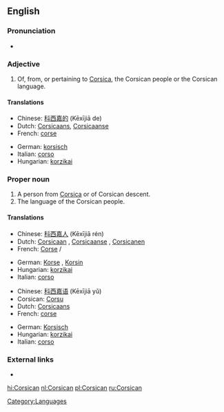 {{interwiktionary|code=co}}
==English==

===Pronunciation===
* {{audio|en-us-Corsican.ogg|Audio (US)}}

===Adjective===
{{en-adj|-}}

# Of, from, or pertaining to [[Corsica]], the Corsican people or the Corsican language.

{{wikipedia}}

====Translations====
{{top}}
* Chinese: [[科西嘉的]] (Kēxījiā de)
* Dutch: [[Corsicaans]], [[Corsicaanse]]
* French: [[corse]]
{{mid}}
* German: [[korsisch]]
* Italian: [[corso]]
* Hungarian: [[korzikai]]
{{bottom}}

===Proper noun===
{{en-noun|s|-}}

# A person from [[Corsica]] or of Corsican descent.
# The language of the Corsican people.

====Translations====
{{trans-top|person}}
* Chinese: [[科西嘉人]] (Kēxījiā rén)
* Dutch: [[Corsicaan]] {{m}}, [[Corsicaanse]] {{f}}, [[Corsicanen]] {{p}}
* French: [[Corse]] {{m}}/{{f}}
{{trans-mid}}
* German: [[Korse]] {{m}}, [[Korsin]] {{f}}
* Hungarian: [[korzikai]]
* Italian: [[corso]]
{{trans-bottom}}

{{trans-top|language}}
* Chinese: [[科西嘉语]] (Kēxījiā yǔ)
* Corsican: [[Corsu]]
* Dutch: [[Corsicaans]] {{n}}
* French: [[corse]] {{m}}
{{trans-mid}}
* German: [[Korsisch]] {{n}}
* Hungarian: [[korzikai]]
* Italian: [[corso]]
{{trans-bottom}}

===External links===
* {{ISO 639|link=Ethnologue|1code=co|code=cos}}

[[Category:Languages]]

[[hi:Corsican]]
[[nl:Corsican]]
[[pl:Corsican]]
[[ru:Corsican]]